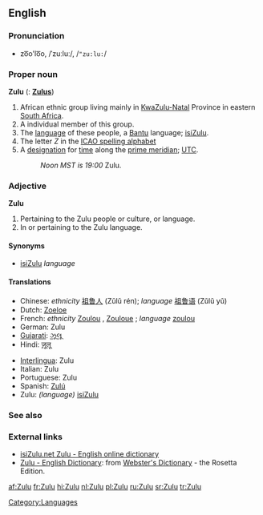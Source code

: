 ==English==
===Pronunciation===
*zo͞o'lo͞o, /ˈzuːluː/, /<tt>"zu:lu:</tt>/

===Proper noun===
{{wikipedia}}
'''Zulu''' ({{p}}: '''[[Zulus]]''')

# African ethnic group living mainly in [[KwaZulu-Natal]] Province in eastern [[South Africa]].
# A individual member of this group.
# The [[language]] of these people, a [[Bantu]] language; [[isiZulu]].
# The letter ''Z'' in the [[ICAO spelling alphabet]]
# A [[designation]] for [[time]] along the [[prime meridian]]; [[UTC]].
#:''Noon MST is 19:00'' Zulu.

===Adjective===
'''Zulu'''
# Pertaining to the Zulu people or culture, or language.
# In or pertaining to the Zulu language.

====Synonyms====
*[[isiZulu]] ''language''

====Translations====
{{top}}
*Chinese: ''ethnicity'' [[祖鲁人]] (Zǔlǔ rén); ''language'' [[祖鲁语]] (Zǔlǔ yǔ)
*Dutch: [[Zoeloe]]
*French: ''ethnicity'' [[Zoulou]] {{m}}, [[Zouloue]] {{f}}; ''language'' [[zoulou]] {{m}}
*German: Zulu
*[[Gujarati]]: [[ઝૂલૂ]]
*Hindi: [[ज़ूलू]]
{{mid}}
*[[Interlingua]]: Zulu
*Italian: Zulu
*Portuguese: Zulu
*Spanish: [[Zulú]]
*Zulu: ''(language)'' [[isiZulu]]
{{bottom}}

===See also===
{{interwiktionary|code=zu}}

===External links===
{{ethnologue|code=zul}}
*[http://isizulu.net/ isiZulu.net Zulu - English online dictionary]
*[http://www.websters-online-dictionary.org/definition/Zulu-english/ Zulu - English Dictionary]: from [http://www.websters-online-dictionary.org/ Webster's Dictionary] - the Rosetta Edition.

[[Category:Languages]]

[[af:Zulu]]
[[fr:Zulu]]
[[hi:Zulu]]
[[nl:Zulu]]
[[pl:Zulu]]
[[ru:Zulu]]
[[sr:Zulu]]
[[tr:Zulu]]